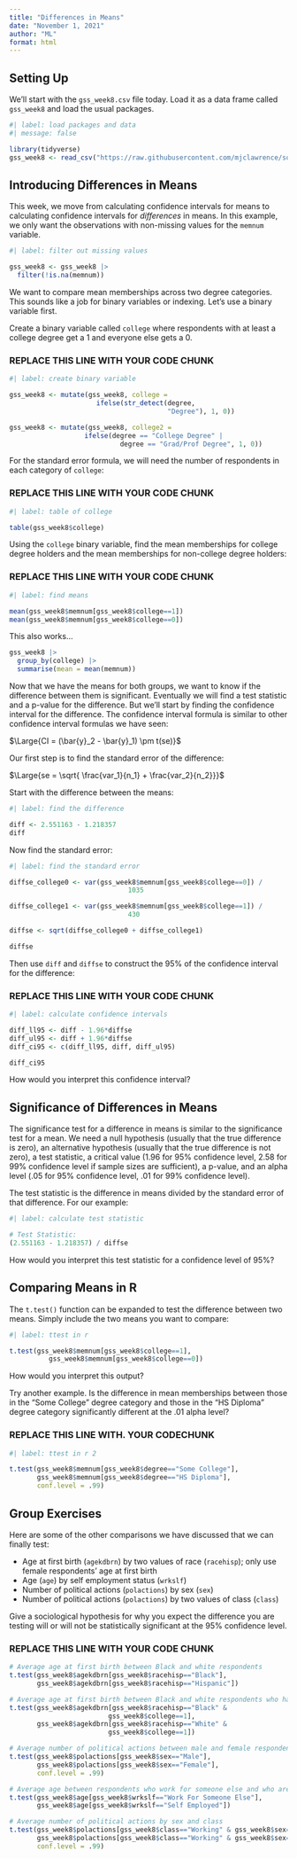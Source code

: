 ```yaml
---
title: "Differences in Means"
date: "November 1, 2021"
author: "ML"
format: html
---
```


## Setting Up

We'll start with the `gss_week8.csv` file today. Load it as a data frame called `gss_week8` and load the usual packages.

```r
#| label: load packages and data
#| message: false

library(tidyverse)
gss_week8 <- read_csv("https://raw.githubusercontent.com/mjclawrence/soci385_f23/main/data/gss_week8.csv")
```


## Introducing Differences in Means

This week, we move from calculating confidence intervals for means to calculating confidence intervals for *differences* in means. In this example, we only want the observations with non-missing values for the `memnum` variable.


```r
#| label: filter out missing values

gss_week8 <- gss_week8 |> 
  filter(!is.na(memnum))
```

We want to compare mean memberships across two degree categories. This sounds like a job for binary variables or indexing. Let's use a binary variable first.

Create a binary variable called `college` where respondents with at least a college degree get a 1 and everyone else gets a 0.

### REPLACE THIS LINE WITH YOUR CODE CHUNK ###

```r
#| label: create binary variable

gss_week8 <- mutate(gss_week8, college = 
                      ifelse(str_detect(degree, 
                                        "Degree"), 1, 0))
```

```r
gss_week8 <- mutate(gss_week8, college2 = 
                   ifelse(degree == "College Degree" |
                            degree == "Grad/Prof Degree", 1, 0))
```


For the standard error formula, we will need the number of respondents in each category of `college`:

### REPLACE THIS LINE WITH YOUR CODE CHUNK ###

```r
#| label: table of college

table(gss_week8$college)
```

Using the `college` binary variable, find the mean memberships for college degree holders and the mean memberships for non-college degree holders:

### REPLACE THIS LINE WITH YOUR CODE CHUNK ###

```r
#| label: find means

mean(gss_week8$memnum[gss_week8$college==1])
mean(gss_week8$memnum[gss_week8$college==0])
```

This also works...

```r
gss_week8 |> 
  group_by(college) |> 
  summarise(mean = mean(memnum))
```

Now that we have the means for both groups, we want to know if the difference between them is significant. Eventually we will find a test statistic and a p-value for the difference. But we'll start by finding the confidence interval for the difference. The confidence interval formula is similar to other confidence interval formulas we have seen:

$\Large{CI = (\bar{y}_2 - \bar{y}_1) \pm t(se)}$

Our first step is to find the standard error of the difference:

$\Large{se = \sqrt{ \frac{var_1}{n_1} + \frac{var_2}{n_2}}}$

Start with the difference between the means:

```r
#| label: find the difference

diff <- 2.551163 - 1.218357
diff
```

Now find the standard error:

```r
#| label: find the standard error

diffse_college0 <- var(gss_week8$memnum[gss_week8$college==0]) / 
                              1035

diffse_college1 <- var(gss_week8$memnum[gss_week8$college==1]) / 
                              430

diffse <- sqrt(diffse_college0 + diffse_college1)

diffse
```

Then use `diff` and `diffse` to construct the 95% of the confidence interval for the difference:

### REPLACE THIS LINE WITH YOUR CODE CHUNK ###

```r
#| label: calculate confidence intervals

diff_ll95 <- diff - 1.96*diffse
diff_ul95 <- diff + 1.96*diffse
diff_ci95 <- c(diff_ll95, diff, diff_ul95)

diff_ci95
```

How would you interpret this confidence interval?

## Significance of Differences in Means

The significance test for a difference in means is similar to the significance test for a mean. We need a null hypothesis (usually that the true difference is zero), an alternative hypothesis (usually that the true difference is not zero), a test statistic, a critical value (1.96 for 95% confidence level, 2.58 for 99% confidence level if sample sizes are sufficient), a p-value, and an alpha level (.05 for 95% confidence level, .01 for 99% confidence level).

The test statistic is the difference in means divided by the standard error of that difference. For our example:

```r
#| label: calculate test statistic

# Test Statistic:
(2.551163 - 1.218357) / diffse
```

How would you interpret this test statistic for a confidence level of 95%?


## Comparing Means in R

The `t.test()` function can be expanded to test the difference between two means. Simply include the two means you want to compare:

```r
#| label: ttest in r

t.test(gss_week8$memnum[gss_week8$college==1], 
          gss_week8$memnum[gss_week8$college==0])
```

How would you interpret this output?

Try another example. Is the difference in mean memberships between those in the "Some College" degree category and those in the "HS Diploma" degree category significantly different at the .01 alpha level?

### REPLACE THIS LINE WITH. YOUR CODECHUNK ###

```r
#| label: ttest in r 2

t.test(gss_week8$memnum[gss_week8$degree=="Some College"],
       gss_week8$memnum[gss_week8$degree=="HS Diploma"],
       conf.level = .99)
```


## Group Exercises

Here are some of the other comparisons we have discussed that we can finally test:

- Age at first birth (`agekdbrn`) by two values of race (`racehisp`); only use female respondents' age at first birth
- Age (`age`) by self employment status (`wrkslf`)
- Number of political actions (`polactions`) by sex (`sex`)
- Number of political actions (`polactions`) by two values of class (`class`)

Give a sociological hypothesis for why you expect the difference you are testing will or will not be statistically significant at the 95% confidence level.

### REPLACE THIS LINE WITH YOUR CODE CHUNK ###

```r
# Average age at first birth between Black and white respondents
t.test(gss_week8$agekdbrn[gss_week8$racehisp=="Black"],
       gss_week8$agekdbrn[gss_week8$racehisp=="Hispanic"])
```

```r
# Average age at first birth between Black and white respondents who have college degrees
t.test(gss_week8$agekdbrn[gss_week8$racehisp=="Black" &
                         gss_week8$college==1],
       gss_week8$agekdbrn[gss_week8$racehisp=="White" &
                         gss_week8$college==1])
```

```r
# Average number of political actions between male and female respondents
t.test(gss_week8$polactions[gss_week8$sex=="Male"],
       gss_week8$polactions[gss_week8$sex=="Female"],
       conf.level = .99)
```

```r
# Average age between respondents who work for someone else and who are self employed
t.test(gss_week8$age[gss_week8$wrkslf=="Work For Someone Else"],
       gss_week8$age[gss_week8$wrkslf=="Self Employed"])
```

```r
# Average number of political actions by sex and class
t.test(gss_week8$polactions[gss_week8$class=="Working" & gss_week8$sex=="Male"],
       gss_week8$polactions[gss_week8$class=="Working" & gss_week8$sex=="Female"],
       conf.level = .99)
```

